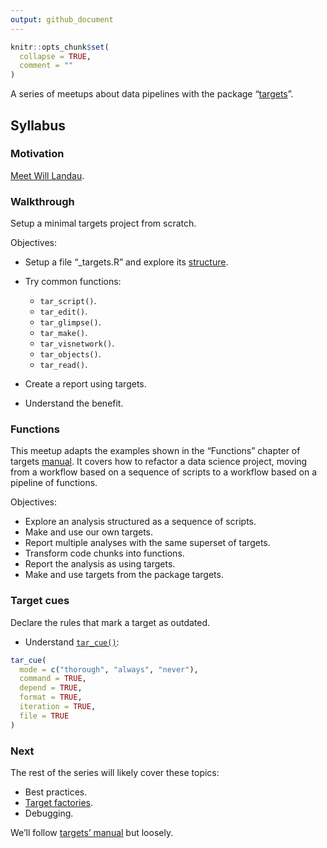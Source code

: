 ```yaml
---
output: github_document
---
```


<!-- README.md is generated from README.Rmd. Please edit that file -->

```r
knitr::opts_chunk$set(
  collapse = TRUE,
  comment = ""
)
```

A series of meetups about data pipelines with the package "[targets](https://docs.ropensci.org/targets/)".

## Syllabus

### Motivation

[Meet Will Landau](https://github.com/2DegreesInvesting/ds-incubator/issues/70).

### Walkthrough

Setup a minimal targets project from scratch.

Objectives:

- Setup a file "\_targets.R" and explore its [structure](https://books.ropensci.org/targets/walkthrough.html#file-structure).

- Try common functions:

    - `tar_script()`.
    - `tar_edit()`.
    - `tar_glimpse()`.
    - `tar_make()`.
    - `tar_visnetwork()`.
    - `tar_objects()`.
    - `tar_read()`.

- Create a report using targets.

- Understand the benefit.

### Functions

This meetup adapts the examples shown in the "Functions" chapter of targets [manual](https://books.ropensci.org/targets/). It covers how to refactor a data science project, moving from a workflow based on a sequence of scripts to a workflow based on a pipeline of functions.

Objectives:

- Explore an analysis structured as a sequence of scripts.
- Make and use our own targets.
- Report multiple analyses with the same superset of targets.
- Transform code chunks into functions.
- Report the analysis as using targets.
- Make and use targets from the package targets.

### Target cues

Declare the rules that mark a target as outdated.

* Understand
[`tar_cue()`](https://docs.ropensci.org/targets/reference/tar_cue.html):

```r
tar_cue(
  mode = c("thorough", "always", "never"),
  command = TRUE,
  depend = TRUE,
  format = TRUE,
  iteration = TRUE,
  file = TRUE
)
```

### Next

The rest of the series will likely cover these topics:

- Best practices.
- [Target factories](https://wlandau.github.io/targetopia/contributing.html#target-factories).
- Debugging.

We'll follow [targets' manual](https://books.ropensci.org/targets/) but loosely.
